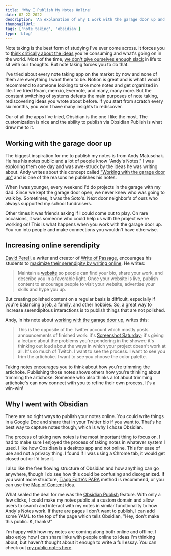 ```yaml
---
title: 'Why I Publish My Notes Online'
date: 02-22-2022
description: 'An explanation of why I work with the garage door up and why I chose to use Obsidian as my note-taking app of choice.'
thumbnailUrl: 
tags: ['note taking', 'obsidian']
type: 'blog'
---
```

Note taking is the best form of studying I've ever come across. It forces you to [think critically about the ideas](https://twitter.com/mollyfmielke/status/1496212938788642824?s=20&t=Ta8qrVFPaf9aa2nRVDBnXg) you're consuming and what's going on in the world. Most of the time, [we don't give ourselves enough slack](https://fs.blog/slack/) in life to sit with our thoughts. But note taking forces you to do that.

I've tried about every note taking app on the market by now and none of them are everything I want them to be. Notion is great and is what I would recommend to someone looking to take more notes and get organized in life. I've tried Roam, mem.io, Evernote, and many, many more. But the constant switching of systems defeats the main purposes of note taking, rediscovering ideas you wrote about before. If you start from scratch every six months, you won't have many insights to rediscover.

Our of all the apps I've tried, Obsidian is the one I like the most. The customization is nice and the ability to publish via Obsidian Publish is what drew me to it.

## Working with the garage door up

The biggest inspiration for me to publish my notes is from Andy Matuschak. He has his notes public and a lot of people know "Andy's Notes." I was exploring them one day and was awe-struck by the ideas he was writing about. Andy writes about this concept called ["Working with the garage door up"](https://notes.andymatuschak.org/Work_with_the_garage_door_up) and is one of the reasons he publishes his notes.

When I was younger, every weekend I'd do projects in the garage with my dad. Since we kept the garage door open, we never knew who was going to walk by. Sometimes, it was the Soto's. Next door neighbor's of ours who always supported my school fundraisers.

Other times it was friends asking if I could come out to play. On rare occasions, it was someone who could help us with the project we're working on! This is what happens when you work with the garage door up. You run into people and make connections you wouldn't have otherwise.

## Increasing online serendipity


[David Perell](https://perell.com/), a writer and creator of [Write of Passage](https://writeofpassage.school/), encourages his students to [maximize their serendipity by writing online](https://perell.com/essay/serendipity/). He writes:

> Maintain a [website](http://perell.com/join) so people can find your bio, share your work, and describe you in a favorable light. Once your website is live, publish content to encourage people to visit your website, advertise your skills and hype you up.

But creating polished content on a regular basis is difficult, especially if you're balancing a job, a family, and other hobbies. So, a great way to increase serendipitous interactions is to publish things that are not polished.

Andy, in his note about [working with the garage door up](https://notes.andymatuschak.org/Work_with_the_garage_door_up), writes this:

> This is the opposite of the Twitter account which mostly posts announcements of finished work: it's [Screenshot Saturday](https://twitter.com/hashtag/screenshotsaturday?lang=en); it's giving a lecture about the problems you're pondering in the shower; it's thinking out loud about the ways in which your project doesn't work at all. It's so much of Twitch. I want to see the process. I want to see you trim the artichoke. I want to see you choose the color palette.

Taking notes encourages you to think about how you're trimming the artichoke. Publishing those notes shows others how you're thinking about trimming the artichoke. Someone who also thinks a lot about trimming artichoke's can now connect with you to refine their own process. It's a win-win!

## Why I went with Obsidian

There are no right ways to publish your notes online. You could write things in a Google Doc and share that in your Twitter bio if you want to. That's he best way to capture notes though, which is why I chose Obsidian.

The process of taking new notes is the most important thing to focus on. I had to make sure I enjoyed the process of taking notes in whatever system I used. I like how Obsidian is a desktop app and not online. This for ease of use and not a privacy thing. I found if I was using a Chrome tab, it would get closed out or I'd lose it.

I also like the free flowing structure of Obsidian and how anything can go anywhere, though I do see how this could be confusing and disorganized. If you want more structure, [Tiago Forte's PARA](https://fortelabs.co/blog/para/) method is recommend, or you can use the [Map of Content](https://www.youtube.com/watch?v=7GqQKCT0PZ4) idea.

What sealed the deal for me was the [Obsidian Publish](https://obsidian.md/publish) feature. With only a few clicks, I could make my notes public at a custom domain and allow users to search and interact with my notes in similar functionality to how Andy's Notes work. If there are pages I don't want to publish, I can add some YAML to the top of the page which tells Obsidian, "Hey, don't make this public. K, thanks!"

I'm happy with how my notes are coming along both online and offline. I also enjoy how I can share links with people online to ideas I'm thinking about, but haven't thought about it enough to write a full essay. You can check out [my public notes here](https://notes.daltonmabery.com/About+these+notes).

